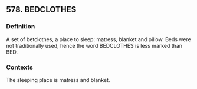 ## 578. BEDCLOTHES
### Definition
A set of betclothes, a place to sleep: matress, blanket and pillow. Beds were not traditionally used, hence the word BEDCLOTHES is less marked than BED.

### Contexts
The sleeping place is matress and blanket.

